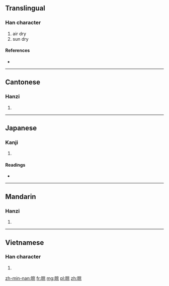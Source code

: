 ==Translingual==

===Han character===
{{Han char|rn=72|rad=日|as=08|sn=12|four=6009<sub>6</sub>|canj=日卜口火 (AYRF), X日卜口火 (XAYRF)}}

# air dry
# sun dry

====References====
* {{Han ref|kx=0497.270|dkj=13984|hdz=21520.020|uh=667E|ud=26238|bh=B4BD|bd=46269}}

----

==Cantonese==

===Hanzi===
{{yue-hanzi|jyut=|y=long6}}

# {{defn|lang=yue|sort=日08}}

----

==Japanese==

===Kanji===
{{ja-kanji|grade=|rs=日08}}

# {{defn|lang=ja|sort=日08}}

====Readings====
* {{ja-readings|on=[[りょう]] (ryō)|kun=[[さらす]] (sarasu)}}

----

==Mandarin==

===Hanzi===
{{cmn-hanzi|pin=[[liàng]] ([[liang4]])|wg=liang<sup>4</sup>}}

# {{defn|lang=cmn|sort=日08}}

----

==Vietnamese==

===Han character===
{{vi-hantu|[[lượng]]|rs=日08}}

# {{defn|lang=vi|sort=日08}}

[[zh-min-nan:晾]]
[[fr:晾]]
[[mg:晾]]
[[pl:晾]]
[[zh:晾]]